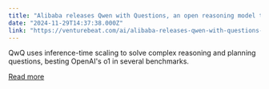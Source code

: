 ```yaml
---
title: "Alibaba releases Qwen with Questions, an open reasoning model that beats o1-preview"
date: "2024-11-29T14:37:38.000Z"
link: "https://venturebeat.com/ai/alibaba-releases-qwen-with-questions-an-open-reasoning-model-that-beats-o1-preview/"
---
```


QwQ uses inference-time scaling to solve complex reasoning and planning questions, besting OpenAI's o1 in several benchmarks.

[Read more](https://venturebeat.com/ai/alibaba-releases-qwen-with-questions-an-open-reasoning-model-that-beats-o1-preview/)
